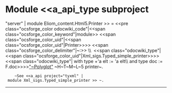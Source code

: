 =Module <<a_api_type subproject="server" | module Eliom_content.Html5.Printer >> =
<<pre class="ocsforge_color odocwiki_code"|<<span class="ocsforge_color_keyword"|module>> <<span class="ocsforge_color_uid"|<<span class="ocsforge_color_uid"|Printer>>>> <<span class="ocsforge_color_delimiter"|~:>> \\  <<span class="odocwiki_type"|<<span class="ocsforge_color_uid"|Xml_sigs.Typed_simple_printer>>>><<span class="odocwiki_type"|  with type +'a elt := 'a elt\\                                                  and type doc := F.doc>>>>[[http://dev.w3.org/html5/html-xhtml-author-guide/|"~Polyglot"]] ~H~T~M~L~5 printer~.
     ~See <<a_api project="tyxml" | module Xml_sigs.Typed_simple_printer >> ~.

----
